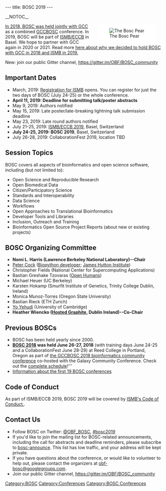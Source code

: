 ---
title: BOSC 2019
---

__NOTOC__
<div style="float:right; maxwidth: 180px; margin-left:25px; margin-right:15px; background-color: #FFFFFF">[[Image:Pear.png|left|The Bosc Pear]]</div>

[https://f1000research.com/collections/BOSC?&selectedDomain=articles In 2018, BOSC was held jointly with GCC] as a combined [https://gccbosc2018.sched.com/ GCCBOSC] conference. In 2019, BOSC will be part of [https://www.iscb.org/ismbeccb2019 ISMB/ECCB] in Basel. We hope to partner with GCC again in 2020 or 2021. Read more [https://news.open-bio.org/2018/08/02/taking-turns/ here about why we decided to hold BOSC with GCC in 2018 and ISMB in 2019.]

New: join our public Gitter channel, https://gitter.im/OBF/BOSC_community

== Important Dates ==

* March, 2019: [https://www.iscb.org/ismbeccb2019-registration Registration for ISMB] opens. You can register for just the two days of BOSC (July 24-25) or the whole conference.
* '''April 11, 2019: Deadline for submitting talk/poster abstracts'''
* May 9, 2019: Authors notified
* May 15, 2019: Late poster/late-breaking lightning talk submission deadline
* May 23, 2019: Late round authors notified
* July 21-25, 2019: [https://www.iscb.org/ismbeccb2019 ISMB/ECCB 2019], Basel, Switzerland
* '''July 24-25, 2019: BOSC 2019''',  Basel, Switzerland
* July 26-28, 2019: CollaborationFest 2019, location TBD

== Session Topics ==
BOSC covers all aspects of bioinformatics and open science software, including (but not limited to):
* Open Science and Reproducible Research
* Open Biomedical Data
* Citizen/Participatory Science
* Standards and Interoperability
* Data Science
* Workflows
* Open Approaches to Translational Bioinformatics
* Developer Tools and Libraries
* Inclusion, Outreach and Training
* Bioinformatics Open Source Project Reports (about new or existing projects)

== BOSC Organizing Committee ==

* '''Nomi L. Harris (Lawrence Berkeley National Laboratory)--Chair'''
* [http://www.scri.ac.uk/staff/petercock Peter Cock] ([http://biopython.org Biopython developer]; [http://www.hutton.ac.uk James Hutton Institute])
* Christopher Fields (National Center for Supercomputing Applications)
* Bastian Greshake Tzovaras ([https://www.openhumans.org/ Open Humans])
* Michael Heuer (UC Berkeley)
* Karsten Hokamp (Smurfit Institute of Genetics, Trinity College Dublin, Ireland)
* Monica Munoz-Torres (Oregon State University)
* Bastian Rieck (ETH Zurich)
* [http://yo-yehudi.com/ Yo Yehudi] (University of Cambridge)
* '''Heather Wiencko ([https://www.hostedgraphite.com Hosted Graphite], Dublin Ireland)--Co-Chair'''

== Previous BOSCs ==

* BOSC has been held yearly since 2000.
* '''[https://gccbosc2018.sched.com/ BOSC 2018] was held June 26-27, 2018''' (with training days June 24-25 and a CollaborationFest June 28-29) at Reed College in Portland, Oregon as part of [https://gccbosc2018.sched.com/ the GCCBOSC 2018 bioinformatics community conference] co-hosted with the Galaxy Community Conference. Check out the [https://gccbosc2018.sched.com/ complete schedule]!'''
* [[Past BOSC conferences | Information about the first 19 BOSC conferences]]

== Code of Conduct ==
As part of ISMB/ECCB 2019, BOSC 2019 will be covered by [https://www.iscb.org/ismbeccb2019-general/codeofconduct ISMB's Code of Conduct.].

== Contact Us ==

* Follow BOSC on Twitter: [https://twitter.com/OBF_BOSC @OBF_BOSC], [https://twitter.com/search?f=tweets&vertical=default&q=%23bosc2019&src=typd #bosc2019]
* If you'd like to join the mailing list for BOSC-related announcements, including the call for abstracts and deadline reminders, please subscribe to [http://lists.open-bio.org/mailman/listinfo/bosc-announce bosc-announce].  This list has low traffic, and your address will be kept private.
* If you have questions about the conference, or would like to volunteer to help out, please contact the organizers at [mailto:obf-bosc@googlegroups.com obf-bosc@googlegroups.com].
* Join our public Gitter channel, https://gitter.im/OBF/BOSC_community

[[Category:BOSC]] [[Category:Conferences]]
[[Category:BOSC Conferences]]